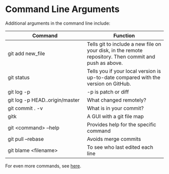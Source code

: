 # Command Line Arguments {.sec-editing}

Additional arguments in the command line include:

| Command | Function |
| ----- | ----- |
| git add new_file | Tells git to include a new file on your disk, in the remote repository. Then commit and push as above. |
| git status | Tells you if your local version is up-to-date compared with the version on GitHub. |
| git log -p | -p is patch or diff |
| git log -p HEAD..origin/master | What changed remotely? |
| git commit . -v | What is in your commit? |
| gitk | A GUI with a git file map |
| git \<command\> --help | Provides help for the specific command |
| git pull --rebase | Avoids merge commits |
| git blame \<filename\> | To see who last edited each line |

For even more commands, see [here](http://www.cheat-sheets.org/saved-copy/git-cheat-sheet.pdf).
